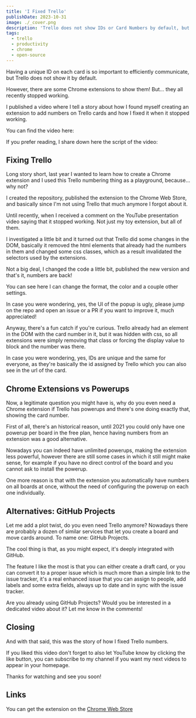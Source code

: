 ```yaml
---
title: 'I Fixed Trello'
publishDate: 2023-10-31
image: ./_cover.png
description: 'Trello does not show IDs or Card Numbers by default, but numbers are there and you can see them with a Chrome extension'
tags:
  - trello
  - productivity
  - chrome
  - open-source
---
```



Having a unique ID on each card is so important to efficiently communicate, but Trello does not show it by default.

However, there are some Chrome extensions to show them! But… they all recently stopped working.

I published a video where I tell a story about how I found myself creating an extension to add numbers on Trello cards and how I fixed it when it stopped working.

You can find the video here:

<YouTube id="srva7IEDR9M" />

If you prefer reading, I share down here the script of the video:

## Fixing Trello

Long story short, last year I wanted to learn how to create a Chrome extension and I used this Trello numbering thing as a playground, because... why not?

I created the repository, published the extension to the Chrome Web Store, and basically since I'm not using Trello that much anymore I forgot about it.

Until recently, when I received a comment on the YouTube presentation video saying that it stopped working. Not just my toy extension, but all of them.

I investigated a little bit and it turned out that Trello did some changes in the DOM, basically it removed the html elements that already had the numbers in them and changed some css classes, which as a result invalidated the selectors used by the extensions.

Not a big deal, I changed the code a little bit, published the new version and that's it, numbers are back!

You can see here I can change the format, the color and a couple other settings.

In case you were wondering, yes, the UI of the popup is ugly, please jump on the repo and open an issue or a PR if you want to improve it, much appreciated!

Anyway, there's a fun catch if you're curious. Trello already had an element in the DOM with the card number in it, but it was hidden with css, so all extensions were simply removing that class or forcing the display value to block and the number was there.

In case you were wondering, yes, IDs are unique and the same for everyone, as they're basically the id assigned by Trello which you can also see in the url of the card.

## Chrome Extensions vs Powerups

Now, a legitimate question you might have is, why do you even need a Chrome extension if Trello has powerups and there's one doing exactly that, showing the card number.

First of all, there's an historical reason, until 2021 you could only have one powerup per board in the free plan, hence having numbers from an extension was a good alternative.

Nowadays you can indeed have unlimited powerups, making the extension less powerful, however there are still some cases in which it still might make sense, for example if you have no direct control of the board and you cannot ask to install the powerup.

One more reason is that with the extension you automatically have numbers on all boards at once, without the need of configuring the powerup on each one individually.

## Alternatives: GitHub Projects

Let me add a plot twist, do you even need Trello anymore? Nowadays there are probably a dozen of similar services that let you create a board and move cards around. To name one: GitHub Projects.

The cool thing is that, as you might expect, it's deeply integrated with GitHub.

The feature I like the most is that you can either create a draft card, or you can convert it to a proper issue which is much more than a simple link to the issue tracker, it's a real enhanced issue that you can assign to people, add labels and some extra fields, always up to date and in sync with the issue tracker.

Are you already using GitHub Projects? Would you be interested in a dedicated video about it? Let me know in the comments!

## Closing

And with that said, this was the story of how I fixed Trello numbers.

If you liked this video don't forget to also let YouTube know by clicking the like button, you can subscribe to my channel if you want my next videos to appear in your homepage.

Thanks for watching and see you soon!

## Links

You can get the extension on the [Chrome Web Store](https://chrome.google.com/webstore/detail/trello-card-numbers-plus/ncibjlmfhjcjnphnpphgphbflpdpliei)
